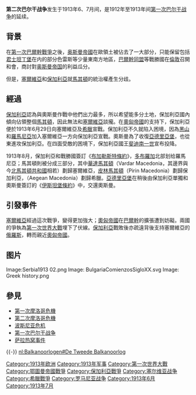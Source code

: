 {{unreferenced|time=2013-10-29}}
{{noteTA
|T=zh-hk:第二次巴爾幹戰爭;zh-hans:第二次巴尔干战争;zh-tw:第二次巴爾幹戰爭;
|G1=Country
}}
{{Infobox Military Conflict
|conflict   = 第二次巴爾幹戰爭
|image      = [[File:Second_Balkan_War.png|300px]]
|caption    = 第二次巴爾幹戰爭时的军事行动
|partof     = [[巴爾幹戰爭|巴爾幹戰爭]]
|place      = [[巴爾幹半島|巴爾幹半島]]
|date       = 1913年6月16日 - 1913年7月29日(O.S.)
|result     = [[保加利亞|保加利亞]]戰敗，1913年[[布加勒斯特條約_(1913年)|布加勒斯特和會]]
|combatant1 = {{flag|保加利亞王國}}
|combatant2 = {{flag|希臘王國}}<br>{{flag|塞爾維亞王國}}<br>{{flag|黑山王國}}<br>{{flag|羅馬尼亞王國}}<br>{{flag|鄂圖曼帝國}}
|commander1 = [[Mihail_Savov|Mihail Savov]], [[Nikola_Ivanov|Nikola Ivanov]], [[Vasil_Kutinchev|Vasil Kutinchev]], [[Radko_Dimitriev|Radko Dimitriev]]
|commander2 = [[File:Flag_of_Greece_(1828-1978).svg|22px]] [[Greece|Greece]] <br> [[File:State_Flag_of_Serbia_(1882-1918).svg|22px]] [[Serbia|Serbia]] <br>  [[Montenegro|Montenegro]] <br> [[File:Flag_of_Romania.svg|22px]] [[Romania|Romania]] <br> [[File:Ottoman_Flag.svg|22px]] [[Ottoman_Empire|Ottoman Empire]] 
|commander2 = '''[[塞爾維亞|塞爾維亞]]'''：[[拉多米爾·普特尼克|拉多米爾·普特尼克]]<br> '''[[希臘|希臘]]'''：[[康斯坦丁一世_(希臘)|康斯坦丁國王]] <br> '''[[羅馬尼亞|羅馬尼亞]]'''：[[斐迪南一世_(羅馬尼亞)|斐迪南王儲]], [[亞歷山德魯·阿維雷斯庫|亞歷山德魯·阿維雷斯庫]]
|strength1  = {{flag|保加利亞王國}}500,000人
|strength2  = {{ubl|{{flag|塞爾維亞王國}}：220,000人|{{flag|羅馬尼亞王國}}：300,000人|<small>{{flag|希臘王國}}：150,000人</small>|<small>{{flag|黑山王國}}：12,000人</small>}}
|}}
{{Campaignbox 第二次巴爾幹戰爭}}

'''第二次巴尔干战争'''发生于1913年6、7月间，是1912年至1913年间[[第一次巴尔干战争|第一次巴尔干战争]]的延续。

==背景==
在[[第一次巴爾幹戰爭|第一次巴爾幹戰爭]]之後，[[奥斯曼帝國|奥斯曼帝國]]在歐領土被佔去了一大部分，只能保留包括[[君士坦丁堡|君士坦丁堡]]在内的部分色雷斯等少量東南方地區，[[巴爾幹同盟|巴爾幹同盟]]等戰勝國在[[倫敦|倫敦]]召開和會，商討對[[奥斯曼帝国|奥斯曼帝国]]的利益瓜分。

但是，[[塞爾維亞|塞爾維亞]]和[[保加利亞|保加利亞]]就[[馬其頓|馬其頓]]的統治權產生分歧。

==經過==
[[保加利亞|保加利亞]]認為與奧斯曼作戰中他們出力最多，所以希望能多分土地，保加利亞國內傾向佔領整個[[馬其頓|馬其頓]]，因此無法和[[塞爾維亞|塞爾維亞]]談攏。在[[奧匈帝國|奧匈帝國]]的支持下，保加利亞便於1913年6月29日向塞爾維亞及[[希臘|希臘]]宣戰。保加利亞不久就陷入困境，因為[[黑山|黑山]]和[[羅馬尼亞|羅馬尼亞]]加入塞爾維亞一方向保加利亞宣戰。奧斯曼為了收復[[亞德里亞堡|亞德里亞堡]]，也從東進攻保加利亞。在四面受敵的困境下，保加利亞國王[[斐迪南一世_(保加利亞)|斐迪南一世]]宣布投降。

1913年8月，保加利亞和戰勝國簽訂《[[布加勒斯特條約_(1913年)|布加勒斯特條約]]》，[[多布羅加|多布羅加]]北部划给羅馬尼亞；馬其頓則被分成三部分，其中[[華達馬其頓|華達馬其頓]]（Vardar Macedonia，其邊界與今[[北馬其頓共和國|北馬其頓共和國]]相若）劃歸塞爾維亞，[[皮林馬其頓|皮林馬其頓]]（Pirin Macedonia）劃歸保加利亞，{{le|愛琴海馬其頓|Aegean Macedonia|愛琴海馬其頓}}（Aegean Macedonia）劃歸希臘。[[亞德里亞堡|亞德里亞堡]]在稍後由保加利亞單獨和奧斯曼簽訂的《[[君士坦丁堡条约_(1913年)|伊斯坦堡條約]]》中，交還奧斯曼。

==引發事件==
[[塞爾維亞|塞爾維亞]]經過這次戰爭，變得更加強大；[[奧匈帝國|奧匈帝國]]在[[巴爾幹|巴爾幹]]的擴張遭到妨礙。兩國的爭執為[[第一次世界大戰|第一次世界大戰]]埋下了伏線。[[保加利亞|保加利亞]]戰敗後亦疏遠背後支持塞爾維亞的[[俄羅斯帝國|俄羅斯]]，轉而親近[[奧匈帝國|奧匈帝國]]。

== 图片 ==

<gallery>
Image:Serbia1913 02.png
Image: BulgariaComienzosSigloXX.svg
Image: Greek history.png
</gallery>

==參見==
*[[第一次摩洛哥危機|第一次摩洛哥危機]]
*[[第二次摩洛哥危機|第二次摩洛哥危機]]
*[[波斯尼亚危机|波斯尼亚危机]]
*[[第一次巴尔干战争|第一次巴尔干战争]]
*[[萨拉热窝事件|萨拉热窝事件]]

{{-}}
{{第一次世界大战}}
[[Category:1913年欧洲|Category:1913年欧洲]]
[[Category:1913年军事|Category:1913年军事]]
[[Category:第一次世界大戰|Category:第一次世界大戰]]
[[Category:鄂圖曼帝國戰爭|Category:鄂圖曼帝國戰爭]]
[[Category:保加利亞戰爭|Category:保加利亞戰爭]]
[[Category:塞尔维亚战争|Category:塞尔维亚战争]]
[[Category:希臘戰爭|Category:希臘戰爭]]
[[Category:罗马尼亚战争|Category:罗马尼亚战争]]
[[Category:1913年6月|Category:1913年6月]]
[[Category:1913年7月|Category:1913年7月]]
[[nl:Balkanoorlogen#De_Tweede_Balkanoorlog|nl:Balkanoorlogen#De Tweede Balkanoorlog]]